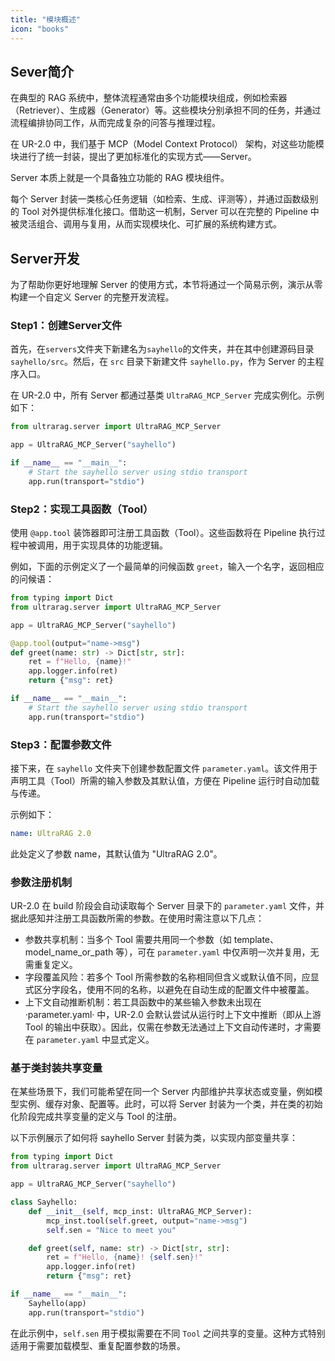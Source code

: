 ```yaml
---
title: "模块概述"
icon: "books"
---
```


## Sever简介

在典型的 RAG 系统中，整体流程通常由多个功能模块组成，例如检索器（Retriever）、生成器（Generator）等。这些模块分别承担不同的任务，并通过流程编排协同工作，从而完成复杂的问答与推理过程。

在 UR-2.0 中，我们基于 MCP（Model Context Protocol） 架构，对这些功能模块进行了统一封装，提出了更加标准化的实现方式——Server。

<Note>Server 本质上就是一个具备独立功能的 RAG 模块组件。</Note>

每个 Server 封装一类核心任务逻辑（如检索、生成、评测等），并通过函数级别的 Tool 对外提供标准化接口。借助这一机制，Server 可以在完整的 Pipeline 中被灵活组合、调用与复用，从而实现模块化、可扩展的系统构建方式。

## Server开发

为了帮助你更好地理解 Server 的使用方式，本节将通过一个简易示例，演示从零构建一个自定义 Server 的完整开发流程。

### Step1：创建Server文件

首先，在`servers`文件夹下新建名为`sayhello`的文件夹，并在其中创建源码目录`sayhello/src`。然后，在 `src` 目录下新建文件 `sayhello.py`，作为 Server 的主程序入口。

在 UR-2.0 中，所有 Server 都通过基类 `UltraRAG_MCP_Server` 完成实例化。示例如下：

```python servers/sayhello/src/sayhello.py icon="python"
from ultrarag.server import UltraRAG_MCP_Server

app = UltraRAG_MCP_Server("sayhello")

if __name__ == "__main__":
    # Start the sayhello server using stdio transport
    app.run(transport="stdio")
```

### Step2：实现工具函数（Tool）

使用 `@app.tool` 装饰器即可注册工具函数（Tool）。这些函数将在 Pipeline 执行过程中被调用，用于实现具体的功能逻辑。

例如，下面的示例定义了一个最简单的问候函数 `greet`，输入一个名字，返回相应的问候语：

```python servers/sayhello/src/sayhello.py icon="python"
from typing import Dict
from ultrarag.server import UltraRAG_MCP_Server

app = UltraRAG_MCP_Server("sayhello")

@app.tool(output="name->msg")
def greet(name: str) -> Dict[str, str]:
    ret = f"Hello, {name}!"
    app.logger.info(ret)
    return {"msg": ret}

if __name__ == "__main__":
    # Start the sayhello server using stdio transport
    app.run(transport="stdio")

```

### Step3：配置参数文件

接下来，在 `sayhello` 文件夹下创建参数配置文件 `parameter.yaml`。该文件用于声明工具（Tool）所需的输入参数及其默认值，方便在 Pipeline 运行时自动加载与传递。

示例如下：
```yaml servers/sayhello/parameter.yaml icon="/images/yaml.svg"
name: UltraRAG 2.0
```
此处定义了参数 name，其默认值为 "UltraRAG 2.0"。

### 参数注册机制

UR-2.0 在 build 阶段会自动读取每个 Server 目录下的 `parameter.yaml` 文件，并据此感知并注册工具函数所需的参数。在使用时需注意以下几点：

- 参数共享机制：当多个 Tool 需要共用同一个参数（如 template、model_name_or_path 等），可在 `parameter.yaml` 中仅声明一次并复用，无需重复定义。
- 字段覆盖风险：若多个 Tool 所需参数的名称相同但含义或默认值不同，应显式区分字段名，使用不同的名称，以避免在自动生成的配置文件中被覆盖。
- 上下文自动推断机制：若工具函数中的某些输入参数未出现在 ·parameter.yaml· 中，UR-2.0 会默认尝试从运行时上下文中推断（即从上游 Tool 的输出中获取）。因此，仅需在参数无法通过上下文自动传递时，才需要在 `parameter.yaml` 中显式定义。

### 基于类封装共享变量

在某些场景下，我们可能希望在同一个 Server 内部维护共享状态或变量，例如模型实例、缓存对象、配置等。此时，可以将 Server 封装为一个类，并在类的初始化阶段完成共享变量的定义与 Tool 的注册。

以下示例展示了如何将 sayhello Server 封装为类，以实现内部变量共享：
```python servers/sayhello/src/sayhello.py icon="python" highlight="9"
from typing import Dict
from ultrarag.server import UltraRAG_MCP_Server

app = UltraRAG_MCP_Server("sayhello")

class Sayhello:
    def __init__(self, mcp_inst: UltraRAG_MCP_Server):
        mcp_inst.tool(self.greet, output="name->msg")
        self.sen = "Nice to meet you"

    def greet(self, name: str) -> Dict[str, str]:
        ret = f"Hello, {name}! {self.sen}!"
        app.logger.info(ret)
        return {"msg": ret}

if __name__ == "__main__":
    Sayhello(app)
    app.run(transport="stdio")
```
在此示例中，`self.sen` 用于模拟需要在不同 `Tool` 之间共享的变量。这种方式特别适用于需要加载模型、重复配置参数的场景。

